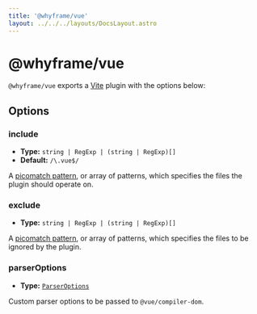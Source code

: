 ```yaml
---
title: '@whyframe/vue'
layout: ../../../layouts/DocsLayout.astro
---
```



# @whyframe/vue

<VueDemo />

`@whyframe/vue` exports a [Vite](https://vitejs.dev) plugin with the options below:

## Options

### include

- **Type:** `string | RegExp | (string | RegExp)[]`
- **Default:** `/\.vue$/`

A [picomatch pattern](https://github.com/micromatch/picomatch), or array of patterns, which specifies the files the plugin should operate on.

### exclude

- **Type:** `string | RegExp | (string | RegExp)[]`

A [picomatch pattern](https://github.com/micromatch/picomatch), or array of patterns, which specifies the files to be ignored by the plugin.

### parserOptions

- **Type:** [`ParserOptions`](https://github.com/vuejs/core/blob/main/packages/compiler-core/src/options.ts)

Custom parser options to be passed to `@vue/compiler-dom`.
